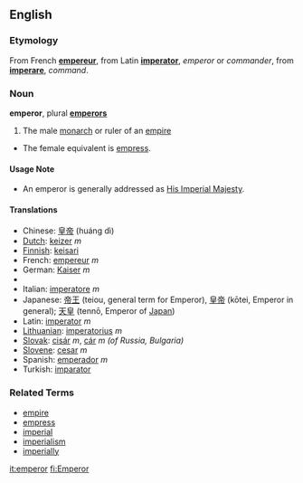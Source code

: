 ==English==
===Etymology===
From French '''[[empereur]]''', from Latin '''[[imperator]]''', ''emperor'' or ''commander'', from '''[[imperare]]''', ''command''.

===Noun===
'''emperor''', plural '''[[emperors]]'''

#The male [[monarch]] or ruler of an [[empire]]
*The female equivalent is [[empress]].

====Usage Note====
* An emperor is generally addressed as [[His Imperial Majesty]].

====Translations====
*Chinese: [[皇帝]] (huáng dì)
*[[Dutch]]: [[keizer]] ''m''
*[[Finnish]]: [[keisari]]
*French: [[empereur]] ''m''
*German: [[Kaiser]] ''m''
*{{hu1|császár}}
*Italian: [[imperatore]] ''m''
*Japanese: [[帝王]] (teiou, general term for Emperor), [[皇帝]] (kōtei, Emperor in general); [[天皇]] (tennō, Emperor of [[Japan]])
*Latin: [[imperator]] ''m''
*[[Lithuanian]]: [[imperatorius]] ''m''
*[[Slovak]]: [[cisár]] ''m'', [[cár]] ''m (of Russia, Bulgaria)''
*[[Slovene]]: [[cesar]] ''m''
*Spanish: [[emperador]] ''m''
*Turkish: [[imparator]]

===Related Terms===
*[[empire]]
*[[empress]]
*[[imperial]]
*[[imperialism]]
*[[imperially]]

[[it:emperor]]
[[fi:Emperor]]